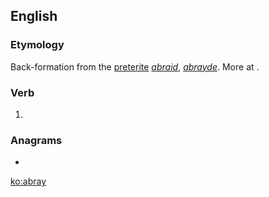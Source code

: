 ==English==

===Etymology===
Back-formation from the [[preterite]] ''[[abraid]]'', ''[[abrayde]]''. More at {{l|en|abraid}}.

===Verb===
{{en-verb}}

# {{obsolete form of|abraid|lang=en}}

===Anagrams===
* {{l|en|Ayrab}}

[[ko:abray]]